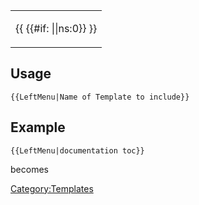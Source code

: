 <includeonly>
{| class="noprint" style="float: left; background-color: white; margin: 2.8em 0 0 3.2em; padding: 1em 1em 1.5em 1em; width: 20%;"
| 
{{ {{#if: {{{1|}}}|{{{1}}}|ns:0}} }}
|}</includeonly><noinclude>
{{See also|Template:RightMenu}}

==Usage==
 <nowiki>{{LeftMenu|Name of Template to include}}</nowiki>

==Example==
 <nowiki>{{LeftMenu|documentation toc}}</nowiki>
becomes
{{LeftMenu|documentation toc}}

[[Category:Templates]]
</noinclude>